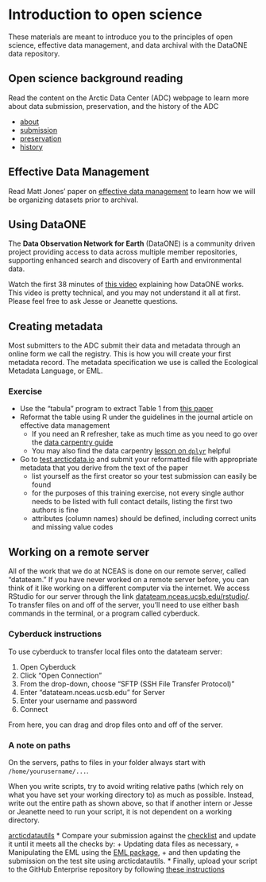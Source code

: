 # Introduction to open science

These materials are meant to introduce you to the principles of open science, effective data management, and data archival with the DataONE data repository.

## Open science background reading

Read the content on the Arctic Data Center (ADC) webpage to learn more about data submission, preservation, and the history of the ADC

* [about](https://arcticdata.io/about/)
* [submission](https://arcticdata.io/submit/)
* [preservation](https://arcticdata.io/preservation/)
* [history](https://arcticdata.io/history/)

## Effective Data Management

Read Matt Jones' paper on [effective data management](http://onlinelibrary.wiley.com/doi/10.1890/0012-9623-90.2.205/full) to learn how we will be organizing datasets prior to archival.

## Using DataONE

The **Data Observation Network for Earth** (DataONE) is a community driven project providing access to data across multiple member repositories, supporting enhanced search and discovery of Earth and environmental data.

Watch the first 38 minutes of [this video](https://drive.google.com/drive/u/0/folders/0BxXanx5RKvlgSV9CYTRlTHJ4VzQ) explaining how DataONE works. This video is pretty technical, and you may not understand it all at first. Please feel free to ask Jesse or Jeanette questions.

## Creating metadata

Most submitters to the ADC submit their data and metadata through an online form we call the registry. This is how you will create your first metadata record. The metadata specification we use is called the Ecological Metadata Language, or EML.

### Exercise

* Use the "tabula" program to extract Table 1 from [this paper](http://iopscience.iop.org/article/10.1088/1748-9326/11/9/095008/meta)
* Reformat the table using R under the guidelines in the journal article on effective data management
    + If you need an R refresher, take as much time as you need to go over the [data carpentry guide](http://www.datacarpentry.org/R-ecology-lesson/01-intro-to-r.html)
    + You may also find the data carpentry [lesson on `dplyr`](http://www.datacarpentry.org/R-ecology-lesson/03-dplyr.html) helpful
* Go to [test.arcticdata.io](test.arcticdata.io) and submit your reformatted file with appropriate metadata that you derive from the text of the paper
    + list yourself as the first creator so your test submission can easily be found
    + for the purposes of this training exercise, not every single author needs to be listed with full contact details, listing the first two authors is fine
    + attributes (column names) should be defined, including correct units and missing value codes


## Working on a remote server

All of the work that we do at NCEAS is done on our remote server, called "datateam." If you have never worked on a remote server before, you can think of it like working on a different computer via the internet. We access RStudio for our server through the link [datateam.nceas.ucsb.edu/rstudio/](datateam.nceas.ucsb.edu/rstudio/). To transfer files on and off of the server, you'll need to use either bash commands in the terminal, or a program called cyberduck.

### Cyberduck instructions

To use cyberduck to transfer local files onto the datateam server:

1) Open Cyberduck
2) Click "Open Connection"
3) From the drop-down, choose "SFTP (SSH File Transfer Protocol)"
4) Enter "datateam.nceas.ucsb.edu" for Server
5) Enter your username and password
6) Connect

From here, you can drag and drop files onto and off of the server.

### A note on paths

On the servers, paths to files in your folder always start with `/home/yourusername/...`.

When you write scripts, try to avoid writing relative paths (which rely on what you have set your working directory to) as much as possible. Instead, write out the entire path as shown above, so that if another intern or Jesse or Jeanette need to run your script, it is not dependent on a working directory.


 [arcticdatautils](https://github.nceas.ucsb.edu/KNB/arctic-data/blob/master/datateam/How_To/introArcticdatautils.Rmd)
* Compare your submission against the [checklist](https://github.nceas.ucsb.edu/KNB/arctic-data/blob/master/datateam/How_To/Checklist.md) and update it until it meets all the checks by:
  + Updating data files as necessary,
  + Manipulating the EML using the [EML package](https://github.nceas.ucsb.edu/KNB/arctic-data/blob/master/datateam/How_To/EML/editingEMLinR.Rmd),
  + and then updating the submission on the test site using arcticdatautils.
* Finally, upload your script to the GitHub Enterprise repository by following [these instructions](https://github.nceas.ucsb.edu/KNB/arctic-data/blob/master/datateam/How_To/github_inRStudio.Rmd)
